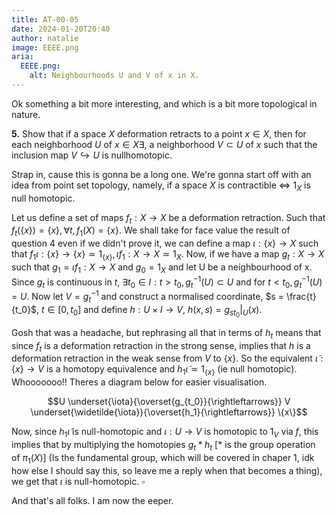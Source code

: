 ```yaml
---
title: AT-00-05
date: 2024-01-20T20:40
author: natalie
image: EEEE.png
aria:
  EEEE.png:
    alt: Neighbourhoods U and V of x in X.
---
```


Ok something a bit more interesting, and which is a bit more topological in nature.

**5.** Show that if a space $X$ deformation retracts to a point $x\in X$, then for each
neighborhood $U$ of $x \in X \exists$, a neighborhood $V \subset U$ of $x$ such that the
inclusion map $V\hookrightarrow U$ is nullhomotopic.

Strap in, cause this is gonna be a long one. We're gonna start off with an idea from point
set topology, namely, if a space $X$ is contractible $\Longleftrightarrow$ $1_X$ is null
homotopic.

Let us define a set of maps $f_t : X \to X$ be a deformation retraction. Such that
$f_t(\{x\}) = \{x\}, \forall t, f_1(X) = \{x\}$. We shall take for face value the result
of question 4 even if we didn't prove it, we can define a map $\iota : \{x\} \to X$ such
that $f_1 \iota : \{x\} \to \{x\} \simeq 1_{\{x\}}, \iota f_1 : X \to X \simeq 1_X$. Now,
if we have a map $g_t : X \to X$ such that $g_1 = \iota f_1 : X \to X$ and $g_0 = 1_X$ and
let U be a neighbourhood of x. Since $g_t$ is continuous in $t$,
$\exists t_0 \in I : t> t_0, g^{-1}_t(U) \subset U$ and for $t<t_0,g^{-1}_t(U) = U$. Now
let $V=g^{-1}_t$ and construct a normalised coordinate, $s = \frac{t}{t_0}$,
$t \in [0, t_0]$ and define $h:U \times I \to V$, $h(x,s) = g_{st_0}|_U(x)$.

Gosh that was a headache, but rephrasing all that in terms of $h_t$ means that since $f_t$
is a deformation retraction in the strong sense, implies that $h$ is a deformation
retraction in the weak sense from $V$ to $\{x\}$. So the equivalent
$\widetilde{\iota}: \{x\} \to V$ is a homotopy equivalence and
$h_1 \widetilde{\iota} \simeq 1_{\{x\}}$ (ie null homotopic). Whooooooo!! Theres a diagram
below for easier visualisation.

$$U \underset{\iota}{\overset{g_{t_0}}{\rightleftarrows}} V \underset{\widetilde{\iota}}{\overset{h_1}{\rightleftarrows}} \{x\}$$

Now, since $h_1 \widetilde{\iota}$ is null-homotopic and $\iota :U \to V$ is homotopic to
$1_V$ via $f$, this implies that by multiplying the homotopies $g_t * h_t$ $[ *$ is the
group operation of $\pi_1(X)]$ (Is the fundamental group, which will be covered in chaper
1, idk how else I should say this, so leave me a reply when that becomes a thing), we get
that $\iota$ is null-homotopic. $\square$

And that's all folks. I am now the eeper.
